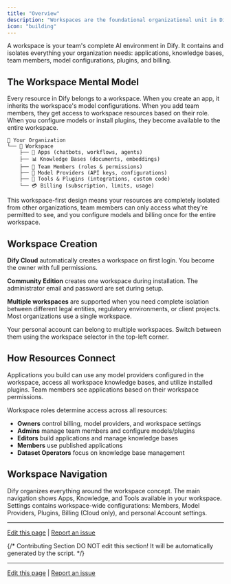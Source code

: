 ```yaml
---
title: "Overview"
description: "Workspaces are the foundational organizational unit in Dify—everything your team builds, configures, and manages exists within a workspace"
icon: "building"
---
```


A workspace is your team's complete AI environment in Dify. It contains and isolates everything your organization needs: applications, knowledge bases, team members, model configurations, plugins, and billing.

## The Workspace Mental Model

Every resource in Dify belongs to a workspace. When you create an app, it inherits the workspace's model configurations. When you add team members, they get access to workspace resources based on their role. When you configure models or install plugins, they become available to the entire workspace.

```
🏢 Your Organization
└── 📁 Workspace
    ├── 🤖 Apps (chatbots, workflows, agents)
    ├── 📊 Knowledge Bases (documents, embeddings)
    ├── 👥 Team Members (roles & permissions) 
    ├── 🧠 Model Providers (API keys, configurations)
    ├── 🔧 Tools & Plugins (integrations, custom code)
    └── 💳 Billing (subscription, limits, usage)
```

This workspace-first design means your resources are completely isolated from other organizations, team members can only access what they're permitted to see, and you configure models and billing once for the entire workspace.

## Workspace Creation

**Dify Cloud** automatically creates a workspace on first login. You become the owner with full permissions.

**Community Edition** creates one workspace during installation. The administrator email and password are set during setup.

**Multiple workspaces** are supported when you need complete isolation between different legal entities, regulatory environments, or client projects. Most organizations use a single workspace.

<Info>
Your personal account can belong to multiple workspaces. Switch between them using the workspace selector in the top-left corner.
</Info>

## How Resources Connect

Applications you build can use any model providers configured in the workspace, access all workspace knowledge bases, and utilize installed plugins. Team members see applications based on their workspace permissions.

Workspace roles determine access across all resources:
- **Owners** control billing, model providers, and workspace settings
- **Admins** manage team members and configure models/plugins  
- **Editors** build applications and manage knowledge bases
- **Members** use published applications
- **Dataset Operators** focus on knowledge base management

## Workspace Navigation

Dify organizes everything around the workspace concept. The main navigation shows Apps, Knowledge, and Tools available in your workspace. Settings contains workspace-wide configurations: Members, Model Providers, Plugins, Billing (Cloud only), and personal Account settings.

---

[Edit this page](https://github.com/langgenius/dify-docs/edit/main/en/guides/workspace/app.mdx) | [Report an issue](https://github.com/langgenius/dify-docs/issues/new?template=docs.yml)

{/*
Contributing Section
DO NOT edit this section!
It will be automatically generated by the script.
*/}

---

[Edit this page](https://github.com/langgenius/dify-docs/edit/main/en/documentation/pages/workspace/readme.mdx) | [Report an issue](https://github.com/langgenius/dify-docs/issues/new?template=docs.yml)

